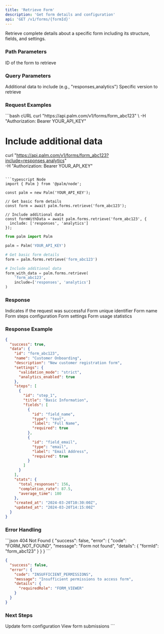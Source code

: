 ```yaml
---
title: 'Retrieve Form'
description: 'Get form details and configuration'
api: 'GET /v1/forms/{formId}'
---
```


Retrieve complete details about a specific form including its structure, fields, and settings.

### Path Parameters

<ParamField path="formId" type="string" required>
  ID of the form to retrieve
</ParamField>

### Query Parameters

<ParamField query="include" type="string">
  Additional data to include (e.g., "responses,analytics")
</ParamField>

<ParamField query="version" type="string">
  Specific version to retrieve
</ParamField>

### Request Examples

<CodeGroup>
```bash cURL
curl "https://api.palm.com/v1/forms/form_abc123" \
  -H "Authorization: Bearer YOUR_API_KEY"

# Include additional data
curl "https://api.palm.com/v1/forms/form_abc123?include=responses,analytics" \
  -H "Authorization: Bearer YOUR_API_KEY"
```

```typescript Node
import { Palm } from '@palm/node';

const palm = new Palm('YOUR_API_KEY');

// Get basic form details
const form = await palm.forms.retrieve('form_abc123');

// Include additional data
const formWithData = await palm.forms.retrieve('form_abc123', {
  include: ['responses', 'analytics']
});
```

```python Python
from palm import Palm

palm = Palm('YOUR_API_KEY')

# Get basic form details
form = palm.forms.retrieve('form_abc123')

# Include additional data
form_with_data = palm.forms.retrieve(
    'form_abc123',
    include=['responses', 'analytics']
)
```
</CodeGroup>

### Response

<ResponseField name="success" type="boolean">
  Indicates if the request was successful
</ResponseField>

<ResponseField name="data" type="object">
  <Expandable title="Form object">
    <ResponseField name="id" type="string">
      Form unique identifier
    </ResponseField>
    <ResponseField name="name" type="string">
      Form name
    </ResponseField>
    <ResponseField name="steps" type="array">
      Form steps configuration
    </ResponseField>
    <ResponseField name="settings" type="object">
      Form settings
    </ResponseField>
    <ResponseField name="stats" type="object">
      Form usage statistics
    </ResponseField>
  </Expandable>
</ResponseField>

### Response Example

```json
{
  "success": true,
  "data": {
    "id": "form_abc123",
    "name": "Customer Onboarding",
    "description": "New customer registration form",
    "settings": {
      "validation_mode": "strict",
      "analytics_enabled": true
    },
    "steps": [
      {
        "id": "step_1",
        "title": "Basic Information",
        "fields": [
          {
            "id": "field_name",
            "type": "text",
            "label": "Full Name",
            "required": true
          },
          {
            "id": "field_email",
            "type": "email",
            "label": "Email Address",
            "required": true
          }
        ]
      }
    ],
    "stats": {
      "total_responses": 156,
      "completion_rate": 87.5,
      "average_time": 180
    },
    "created_at": "2024-03-20T10:30:00Z",
    "updated_at": "2024-03-20T14:15:00Z"
  }
}
```

### Error Handling

<CodeGroup>
```json 404 Not Found
{
  "success": false,
  "error": {
    "code": "FORM_NOT_FOUND",
    "message": "Form not found",
    "details": {
      "formId": "form_abc123"
    }
  }
}
```

```json 403 Forbidden
{
  "success": false,
  "error": {
    "code": "INSUFFICIENT_PERMISSIONS",
    "message": "Insufficient permissions to access form",
    "details": {
      "requiredRole": "FORM_VIEWER"
    }
  }
}
```
</CodeGroup>

### Next Steps

<Card title="Update Form" icon="pen" href="/api-reference/forms/core/update">
  Update form configuration
</Card>

<Card title="View Responses" icon="list" href="/api-reference/forms/responses/list">
  View form submissions
</Card>
```